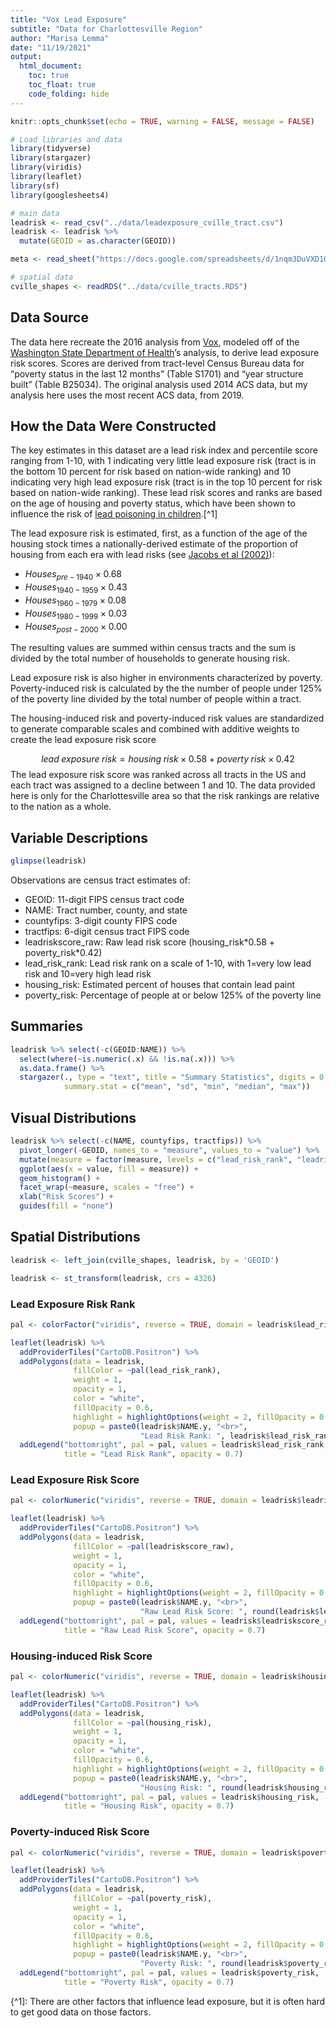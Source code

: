 ```yaml
---
title: "Vox Lead Exposure"
subtitle: "Data for Charlottesville Region"
author: "Marisa Lemma"
date: "11/19/2021"
output: 
  html_document: 
    toc: true
    toc_float: true
    code_folding: hide
---
```


```r
knitr::opts_chunk$set(echo = TRUE, warning = FALSE, message = FALSE)

# Load libraries and data
library(tidyverse)
library(stargazer)
library(viridis)
library(leaflet)
library(sf)
library(googlesheets4)

# main data
leadrisk <- read_csv("../data/leadexposure_cville_tract.csv")
leadrisk <- leadrisk %>% 
  mutate(GEOID = as.character(GEOID))

meta <- read_sheet("https://docs.google.com/spreadsheets/d/1nqm3DuVXD1ObbVe_deacvT7uSLdBXfQJo3mkbqDwrVo/edit#gid=627666074", sheet="lead_exposure", gs4_deauth())

# spatial data
cville_shapes <- readRDS("../data/cville_tracts.RDS")
```

## Data Source
The data here recreate the 2016 analysis from [Vox](https://github.com/voxmedia/data-projects/tree/master/vox-lead-exposure-risk),  modeled off of the [Washington State Department of Health](https://fortress.wa.gov/doh/wtn/WTNIBL/)'s analysis, to derive lead exposure risk scores. Scores are derived from tract-level Census Bureau data for "poverty status in the last 12 months" (Table S1701) and "year structure built" (Table B25034). The original analysis used 2014 ACS data, but my analysis here uses the most recent ACS data, from 2019.

## How the Data Were Constructed
The key estimates in this dataset are a lead risk index and percentile score ranging from 1-10, with 1 indicating very little lead exposure risk (tract is in the bottom 10 percent for risk based on nation-wide ranking) and 10 indicating very high lead exposure risk (tract is in the top 10 percent for risk based on nation-wide ranking). These lead risk scores and ranks are based on the age of housing and poverty status, which have been shown to influence the risk of [lead poisoning in children](https://s3.documentcloud.org/documents/2644455/Expert-Panel-Childhood-Lead-Screening-Guidelines.pdf).[^1]

The lead exposure risk is estimated, first, as a function of the age of the housing stock times a nationally-derived estimate of the  proportion of housing from each era with lead risks (see [Jacobs et al (2002)](https://ehp.niehs.nih.gov/doi/pdf/10.1289/ehp.021100599)):

* $Houses_{pre-1940} \times 0.68$
* $Houses_{1940-1959} \times 0.43$ 
* $Houses_{1960-1979} \times 0.08$
* $Houses_{1980-1999} \times 0.03$
* $Houses_{post-2000} \times 0.00$

The resulting values are summed within census tracts and the sum is divided by the total number of households to generate housing risk. 

Lead exposure risk is also higher in environments characterized by poverty. Poverty-induced risk is calculated  by the the number of people under 125% of the poverty line divided by the total number of people within a tract.

The housing-induced risk and poverty-induced risk values are standardized to generate comparable scales and combined with additive weights to create the lead exposure risk score

$$lead\; exposure\; risk = housing\; risk \times 0.58 + poverty\; risk \times 0.42 $$
The lead exposure risk score was ranked across all tracts in the US and each tract was assigned to a decline between 1 and 10. The data provided here is only for the Charlottesville area so that the risk rankings are relative to the nation as a whole.

## Variable Descriptions
```r
glimpse(leadrisk)
```

Observations are census tract estimates of:

* GEOID: 11-digit FIPS census tract code
* NAME: Tract number, county, and state
* countyfips: 3-digit county FIPS code
* tractfips: 6-digit census tract FIPS code 
* leadriskscore_raw: Raw lead risk score (housing_risk\*0.58 + poverty_risk\*0.42)
* lead_risk_rank: Lead risk rank on a scale of 1-10, with 1=very low lead risk and 10=very high lead risk
* housing_risk: Estimated percent of houses that contain lead paint
* poverty_risk: Percentage of people at or below 125% of the poverty line


## Summaries
```r
leadrisk %>% select(-c(GEOID:NAME)) %>% 
  select(where(~is.numeric(.x) && !is.na(.x))) %>% 
  as.data.frame() %>% 
  stargazer(., type = "text", title = "Summary Statistics", digits = 0,
            summary.stat = c("mean", "sd", "min", "median", "max"))
```

## Visual Distributions

```r
leadrisk %>% select(-c(NAME, countyfips, tractfips)) %>% 
  pivot_longer(-GEOID, names_to = "measure", values_to = "value") %>% 
  mutate(measure = factor(measure, levels = c("lead_risk_rank", "leadriskscore_raw", "housing_risk", "poverty_risk"))) %>% 
  ggplot(aes(x = value, fill = measure)) + 
  geom_histogram() + 
  facet_wrap(~measure, scales = "free") +
  xlab("Risk Scores") +
  guides(fill = "none")
```


## Spatial Distributions{.tabset}
```r
leadrisk <- left_join(cville_shapes, leadrisk, by = 'GEOID')

leadrisk <- st_transform(leadrisk, crs = 4326)
```

### Lead Exposure Risk Rank
```r
pal <- colorFactor("viridis", reverse = TRUE, domain = leadrisk$lead_risk_rank)

leaflet(leadrisk) %>% 
  addProviderTiles("CartoDB.Positron") %>% 
  addPolygons(data = leadrisk,
              fillColor = ~pal(lead_risk_rank),
              weight = 1,
              opacity = 1,
              color = "white",
              fillOpacity = 0.6,
              highlight = highlightOptions(weight = 2, fillOpacity = 0.8, bringToFront = T),
              popup = paste0(leadrisk$NAME.y, "<br>",
                             "Lead Risk Rank: ", leadrisk$lead_risk_rank)) %>% 
  addLegend("bottomright", pal = pal, values = leadrisk$lead_risk_rank,
            title = "Lead Risk Rank", opacity = 0.7)
```

### Lead Exposure Risk Score

```r
pal <- colorNumeric("viridis", reverse = TRUE, domain = leadrisk$leadriskscore_raw)

leaflet(leadrisk) %>% 
  addProviderTiles("CartoDB.Positron") %>% 
  addPolygons(data = leadrisk,
              fillColor = ~pal(leadriskscore_raw),
              weight = 1,
              opacity = 1,
              color = "white",
              fillOpacity = 0.6,
              highlight = highlightOptions(weight = 2, fillOpacity = 0.8, bringToFront = T),
              popup = paste0(leadrisk$NAME.y, "<br>",
                             "Raw Lead Risk Score: ", round(leadrisk$leadriskscore_raw, 2))) %>% 
  addLegend("bottomright", pal = pal, values = leadrisk$leadriskscore_raw,
            title = "Raw Lead Risk Score", opacity = 0.7)
```

### Housing-induced Risk Score

```r
pal <- colorNumeric("viridis", reverse = TRUE, domain = leadrisk$housing_risk)

leaflet(leadrisk) %>% 
  addProviderTiles("CartoDB.Positron") %>% 
  addPolygons(data = leadrisk,
              fillColor = ~pal(housing_risk),
              weight = 1,
              opacity = 1,
              color = "white",
              fillOpacity = 0.6,
              highlight = highlightOptions(weight = 2, fillOpacity = 0.8, bringToFront = T),
              popup = paste0(leadrisk$NAME.y, "<br>",
                             "Housing Risk: ", round(leadrisk$housing_risk, 2))) %>% 
  addLegend("bottomright", pal = pal, values = leadrisk$housing_risk,
            title = "Housing Risk", opacity = 0.7)
```

### Poverty-induced Risk Score

```r
pal <- colorNumeric("viridis", reverse = TRUE, domain = leadrisk$poverty_risk)

leaflet(leadrisk) %>% 
  addProviderTiles("CartoDB.Positron") %>% 
  addPolygons(data = leadrisk,
              fillColor = ~pal(poverty_risk),
              weight = 1,
              opacity = 1,
              color = "white",
              fillOpacity = 0.6,
              highlight = highlightOptions(weight = 2, fillOpacity = 0.8, bringToFront = T),
              popup = paste0(leadrisk$NAME.y, "<br>",
                             "Poverty Risk: ", round(leadrisk$poverty_risk, 2))) %>% 
  addLegend("bottomright", pal = pal, values = leadrisk$poverty_risk,
            title = "Poverty Risk", opacity = 0.7)
```


{^1]: There are other factors that influence lead exposure, but it is often hard to get good data on those factors.